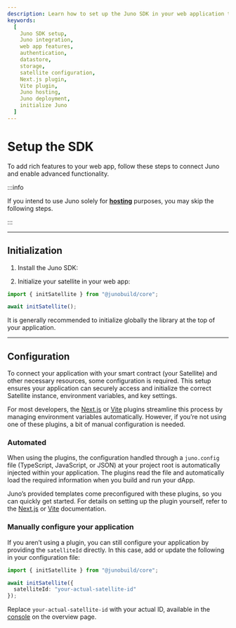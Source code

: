 ```yaml
---
description: Learn how to set up the Juno SDK in your web application to access advanced features, including authentication, datastore, and storage options. This guide provides step-by-step instructions for configuring and initializing Juno, with options for both automated and manual setup.
keywords:
  [
    Juno SDK setup,
    Juno integration,
    web app features,
    authentication,
    datastore,
    storage,
    satellite configuration,
    Next.js plugin,
    Vite plugin,
    Juno hosting,
    Juno deployment,
    initialize Juno
  ]
---
```


# Setup the SDK

To add rich features to your web app, follow these steps to connect Juno and enable advanced functionality.

:::info

If you intend to use Juno solely for **[hosting](./build/hosting/index.md)** purposes, you may skip the following steps.

:::

---

## Initialization

1. Install the Juno SDK:


<Core />

2. Initialize your satellite in your web app:

```typescript
import { initSatellite } from "@junobuild/core";

await initSatellite();
```

It is generally recommended to initialize globally the library at the top of your application.

---

## Configuration

To connect your application with your smart contract (your Satellite) and other necessary resources, some configuration is required. This setup ensures your application can securely access and initialize the correct Satellite instance, environment variables, and key settings.

For most developers, the [Next.js](reference/plugins.mdx#nextjs-plugin) or [Vite](reference/plugins.mdx#vite-plugin) plugins streamline this process by managing environment variables automatically. However, if you’re not using one of these plugins, a bit of manual configuration is needed.

### Automated

When using the plugins, the configuration handled through a `juno.config` file (TypeScript, JavaScript, or JSON) at your project root is automatically injected within your application. The plugins read the file and automatically load the required information when you build and run your dApp.

Juno’s provided templates come preconfigured with these plugins, so you can quickly get started. For details on setting up the plugin yourself, refer to the [Next.js](reference/plugins.md#nextjs-plugin) or [Vite](reference/plugins.md#vite-plugin) documentation.

### Manually configure your application

If you aren’t using a plugin, you can still configure your application by providing the `satelliteId` directly. In this case, add or update the following in your configuration file:

```typescript
import { initSatellite } from "@junobuild/core";

await initSatellite({
  satelliteId: "your-actual-satellite-id"
});
```

Replace `your-actual-satellite-id` with your actual ID, available in the [console](https://console.juno.build) on the overview page.

[satellite]: terminology.md#satellite
